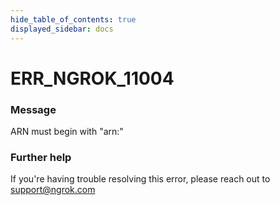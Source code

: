```yaml
---
hide_table_of_contents: true
displayed_sidebar: docs
---
```



# ERR_NGROK_11004

### Message
ARN must begin with "arn:"

<ErrorDetails error='err_ngrok_11004' />


### Further help
If you're having trouble resolving this error, please reach out to [support@ngrok.com](mailto:support@ngrok.com?subject=Help%20with%20ERR_NGROK_11004)

